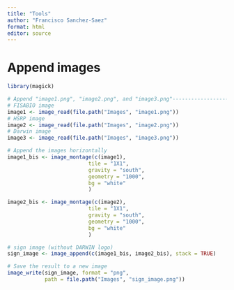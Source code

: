 ```yaml
---
title: "Tools"
author: "Francisco Sanchez-Saez"
format: html
editor: source
---
```


# Append images

```r
library(magick)

```

```r
# Append "image1.png", "image2.png", and "image3.png"------------------------
# FISABIO image
image1 <- image_read(file.path("Images", "image1.png"))
# HSRP image
image2 <- image_read(file.path("Images", "image2.png"))
# Darwin image
image3 <- image_read(file.path("Images", "image3.png"))

# Append the images horizontally
image1_bis <- image_montage(c(image1), 
                          tile = "1X1",
                          gravity = "south",
                          geometry = "1000",
                          bg = "white"
                          )

image2_bis <- image_montage(c(image2), 
                          tile = "1X1",
                          gravity = "south",
                          geometry = "1000",
                          bg = "white"
                          )

# sign image (without DARWIN logo)
sign_image <- image_append(c(image1_bis, image2_bis), stack = TRUE)

# Save the result to a new image
image_write(sign_image, format = "png",
            path = file.path("Images", "sign_image.png"))

```

